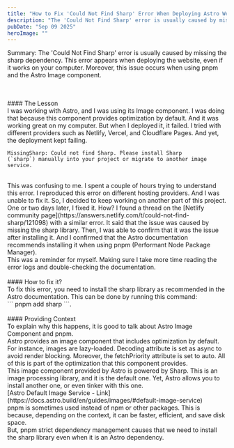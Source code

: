 ---
title: "How to Fix 'Could Not Find Sharp' Error When Deploying Astro Websites"
description: "The 'Could Not Find Sharp' error is usually caused by missing the sharp dependency. This error appears when deploying the website, even if it works on your computer. Moreover, this issue occurs when using pnpm and the Astro Image component."
pubDate: "Sep 09 2025"
heroImage: ""
---

Summary: The 'Could Not Find Sharp' error is usually caused by missing the sharp dependency. This error appears when deploying the website, even if it works on your computer. Moreover, this issue occurs when using pnpm and the Astro Image component.

<br />
<br />
#### The Lesson
<br />I was working with Astro, and I was using its Image component. I was doing
that because this component provides optimization by default. And it was working
great on my computer. But when I deployed it, it failed. I tried with different
providers such as Netlify, Vercel, and Cloudflare Pages. And yet, the deployment
kept failing.

<br />

```
MissingSharp: Could not find Sharp. Please install Sharp
(`sharp`) manually into your project or migrate to another image service.
```

<br />
This was confusing to me. I spent a couple of hours trying to understand this
error. I reproduced this error on different hosting providers. And I was unable
to fix it. So, I decided to keep working on another part of this project.
<br />
One or two days later, I fixed it. How? I found a thread on the [Netlify
community page](https://answers.netlify.com/t/could-not-find-sharp/121098) with
a similar error. It said that the issue was caused by missing the sharp library.
Then, I was able to confirm that it was the issue after installing it. And I
confirmed that the Astro documentation recommends installing it when using pnpm
(Performant Node Package Manager).
<br />
This was a reminder for myself. Making sure I take more time reading the error
logs and double-checking the documentation.
<br />
<br />
#### How to fix it?
<br />
To fix this error, you need to install the sharp library as recommended in the
Astro documentation. This can be done by running this command:
<br />
``` pnpm add sharp ```.

<br />
<br />
#### Providing Context
<br />
To explain why this happens, it is good to talk about Astro Image Component and
pnpm.
<br />
Astro provides an image component that includes optimization by default. For
instance, images are lazy-loaded. Decoding attribute is set as async to avoid
render blocking. Moreover, the fetchPriority attribute is set to auto. All of
this is part of the optimization that this component provides.
<br />
This image component provided by Astro is powered by Sharp. This is an image
processing library, and it is the default one. Yet, Astro allows you to install
another one, or even tinker with this one.
<br />
[Astro Default Image Service -
Link](https://docs.astro.build/en/guides/images/#default-image-service)

<br />
pnpm is sometimes used instead of npm or other packages. This is because,
depending on the context, it can be faster, efficient, and save disk space.
<br />
But, pnpm strict dependency management causes that we need to install the sharp
library even when it is an Astro dependency.
